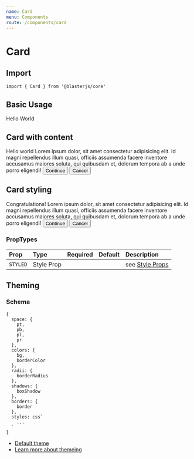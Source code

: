 ```yaml
---
name: Card
menu: Components
route: /components/card
---
```



# Card

## Import
`import { Card } from '@blasterjs/core'`

## Basic Usage

<Playground>
  <Card>
    Hello World
  </Card>
</Playground>

## Card with content

<Playground>
  <Card>
    <Heading as="h4">Hello world</Heading>
    <Text as="p" mb="30px">Lorem ipsum dolor, sit amet consectetur adipisicing elit. Id magni repellendus illum quasi, officiis assumenda facere inventore accusamus maiores soluta, qui quibusdam et, dolorum tempora ab a unde porro eligendi!</Text>
    <Button appearance="prominent">Continue</Button>
    <Button appearance="minimal">Cancel</Button>
  </Card>
</Playground>

## Card styling

<Playground>
  <Card
    boxShadow={4}
    bg="primaryTint"
    borderColor="primaryShade"
  >
    <Heading as="h4">
      Congratulations!
    </Heading>
    <Text as="p" mb="30px">
      Lorem ipsum dolor, sit amet consectetur adipisicing elit. Id magni repellendus illum quasi, officiis assumenda facere inventore accusamus maiores soluta, qui quibusdam et, dolorum tempora ab a unde porro eligendi!
    </Text>
    <Button appearance="prominent">Continue</Button>
    <Button appearance="minimal">Cancel</Button>
  </Card>
</Playground>

### PropTypes
| Prop | Type | Required | Default | Description |
|:-----|:-----|:---------|:--------|:------------|
| `STYLED` | Style Prop |  |  | see [Style Props](/style-props) |


## Theming

### Schema
```
{
  space: {
    pt,
    pb,
    pl,
    pr
  },
  colors: {
    bg,
    borderColor
  },
  radii: {
    borderRadius
  },
  shadows: {
    boxShadow
  },
  borders: {
    border
  },
  styles: css`
    ...
  `
}
```

- [Default theme](https://github.com/raster-foundry/blasterjs/tree/master/packages/core/theme/components/card)
- [Learn more about themeing](/blaster-theme)
